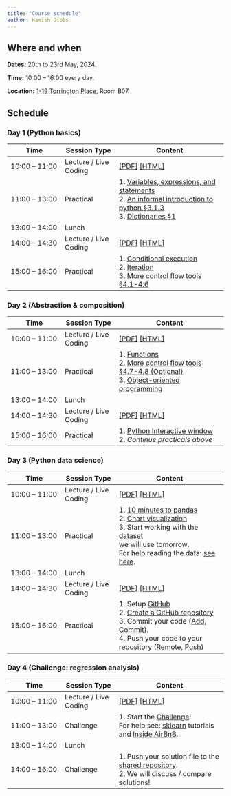 ```yaml
---
title: "Course schedule"
author: Hamish Gibbs
---
```


## Where and when

**Dates:** 20th to 23rd May, 2024. 

**Time:** 10:00 – 16:00 every day.

**Location:** [1-19 Torrington Place](https://maps.app.goo.gl/u9iX38uM1TyYpn3E9), Room B07.

## Schedule

### Day 1 (Python basics)

| Time | Session Type | Content |
|-|-|--|
| 10:00 – 11:00 | Lecture / Live Coding | [[PDF]](./slides/slides_introduction.pdf) [[HTML]](./slides/slides_introduction.qmd) |
| 11:00 – 13:00 | Practical | 1. [Variables, expressions, and statements](https://www.py4e.com/html3/02-variables) <br> 2. [An informal introduction to python §3.1.3](https://docs.python.org/3/tutorial/introduction.html#lists) <br> 3. [Dictionaries §1](https://www.py4e.com/html3/09-dictionaries) |
| 13:00 – 14:00 | Lunch | 
| 14:00 – 14:30 | Lecture / Live Coding | [[PDF]](./slides/slides_control_logic.pdf) [[HTML]](./slides/slides_control_logic.qmd) |
| 15:00 – 16:00 | Practical | 1. [Conditional execution](https://www.py4e.com/html3/03-conditional) <br> 2. [Iteration](https://www.py4e.com/html3/05-iterations) <br> 3. [More control flow tools §4.1-4.6](https://docs.python.org/3/tutorial/controlflow.html)

### Day 2 (Abstraction & composition)

| Time | Session Type | Content |
|-|-|--|
| 10:00 – 11:00 | Lecture / Live Coding | [[PDF]](./slides/slides_abstraction_and_composition.pdf) [[HTML]](./slides/slides_abstraction_and_composition.qmd) |
| 11:00 – 13:00 | Practical | 1. [Functions](https://www.py4e.com/html3/04-functions) <br> 2. [More control flow tools §4.7-4.8 (Optional)](https://docs.python.org/3/tutorial/controlflow.html#defining-functions) <br> 3. [Object-oriented programming](https://www.py4e.com/html3/14-objects)|
| 13:00 – 14:00 | Lunch | 
| 14:00 – 14:30 | Lecture / Live Coding | [[PDF]](./slides/slides_vscode_python.pdf) [[HTML]](./slides/slides_vscode_python.qmd) |
| 15:00 – 16:00 | Practical | 1. [Python Interactive window](https://code.visualstudio.com/docs/python/jupyter-support-py) <br> 2. *Continue practicals above* |

### Day 3 (Python data science)

| Time | Session Type | Content |
|-|-|--|
| 10:00 – 11:00 | Lecture / Live Coding | [[PDF]](./slides/slides_python_data_science.pdf) [[HTML]](./slides/slides_python_data_science.qmd) |
| 11:00 – 13:00 | Practical | 1. [10 minutes to pandas](https://pandas.pydata.org/docs/user_guide/10min.html) <br> 2. [Chart visualization](https://pandas.pydata.org/docs/user_guide/visualization.html) <br> 3. Start working with the [dataset](https://github.com/hamishgibbs/sdi_python_foundations/blob/main/data/2020-08-24-listings.csv.gz) <br> we will use tomorrow. <br> For help reading the data: [see here](https://pandas.pydata.org/docs/user_guide/io.html). |
| 13:00 – 14:00 | Lunch | 
| 14:00 – 14:30 | Lecture / Live Coding | [[PDF]](./slides/slides_collaboration.pdf) [[HTML]](./slides/slides_collaboration.qmd) |
| 15:00 – 16:00 | Practical | 1. Setup [GitHub](https://github.com/) <br> 2. [Create a GitHub repository](https://docs.github.com/en/repositories/creating-and-managing-repositories/creating-a-new-repository) <br> 3. Commit your code ([Add](https://github.com/git-guides/git-add), [Commit](https://github.com/git-guides/git-commit)). <br> 4. Push your code to your repository ([Remote](https://github.com/git-guides/git-remote), [Push](https://github.com/git-guides/git-push)) |

### Day 4 (Challenge: regression analysis)

| Time | Session Type | Content |
|-|-|--|
| 10:00 – 11:00 | Lecture / Live Coding | [[PDF]](./slides/slides_regression.pdf) [[HTML]](./slides/slides_regression.qmd) |
| 11:00 – 13:00 | Challenge | 1. Start the [Challenge](./challenge.qmd)! <br> For help see: [sklearn](https://scikit-learn.org/stable/tutorial/index.html) tutorials and [Inside AirBnB](https://insideairbnb.com/). |
| 13:00 – 14:00 | Lunch | 
| 14:00 – 16:00 | Challenge | 1. Push your solution file to the [shared repository](https://github.com/hamishgibbs/sdi_python_foundations_2024). <br> 2. We will discuss / compare solutions! |
